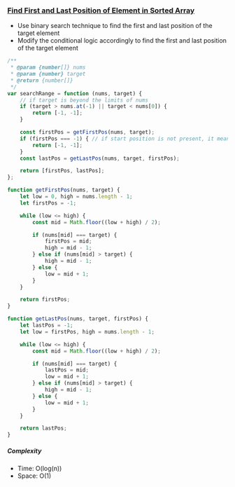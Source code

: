 ### [Find First and Last Position of Element in Sorted Array](https://leetcode.com/problems/find-first-and-last-position-of-element-in-sorted-array/)

- Use binary search technique to find the first and last position of the target element
- Modify the conditional logic accordingly to find the first and last position of the target element

```js copy
/**
 * @param {number[]} nums
 * @param {number} target
 * @return {number[]}
 */
var searchRange = function (nums, target) {
    // if target is beyond the limits of nums
    if (target > nums.at(-1) || target < nums[0]) {
        return [-1, -1];
    }

    const firstPos = getFirstPos(nums, target);
    if (firstPos === -1) { // if start position is not present, it means the number itself is not present
        return [-1, -1];
    }
    const lastPos = getLastPos(nums, target, firstPos);

    return [firstPos, lastPos];
};

function getFirstPos(nums, target) {
    let low = 0, high = nums.length - 1;
    let firstPos = -1;

    while (low <= high) {
        const mid = Math.floor((low + high) / 2);

        if (nums[mid] === target) {
            firstPos = mid;
            high = mid - 1;
        } else if (nums[mid] > target) {
            high = mid - 1;
        } else {
            low = mid + 1;
        }
    }

    return firstPos;
}

function getLastPos(nums, target, firstPos) {
    let lastPos = -1;
    let low = firstPos, high = nums.length - 1;

    while (low <= high) {
        const mid = Math.floor((low + high) / 2);

        if (nums[mid] === target) {
            lastPos = mid;
            low = mid + 1;
        } else if (nums[mid] > target) {
            high = mid - 1;
        } else {
            low = mid + 1;
        }
    }

    return lastPos;
}
```

##### Complexity

- Time: O(log(n))
- Space: O(1)